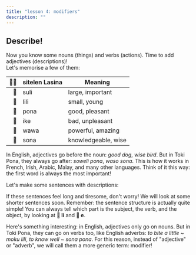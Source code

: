 ```yaml
---
title: "lesson 4: modifiers"
description: ""
---
```



## Describe!

Now you know some nouns (things) and verbs (actions). Time to add adjectives (descriptions)!  
Let's memorise a few of them:

|  󱥠󱥔 | sitelen Lasina | Meaning             |
| --: | -------------- | ------------------- |
|   󱥣 | suli           | large, important    |
|   󱤨 | lili           | small, young        |
|   󱥔 | pona           | good, pleasant      |
|   󱤍 | ike            | bad, unpleasant     |
|   󱥵 | wawa           | powerful, amazing   |
|   󱥡 | sona           | knowledgeable, wise |

In English, adjectives go before the noun: _good dog_, _wise bird_. But in Toki Pona, they always go after: _soweli pona_, _waso sona_. This is how it works in French, Irish, Arabic, Malay, and many other languages. Think of it this way: the first word is always the most important!

Let's make some sentences with descriptions:

<Sentences>
  <Sentence
    sl="waso li lukin e soweli lili."
    m="The bird sees a small animal."
  />
  <Sentence
    sl="soweli wawa li moku e kasi suli."
    m="The strong animal eats large plants."
  />
  <Sentence
    sl="pipi ike li moku lili e soweli."
    m="Mean bugs bite the animal a little."
  />
  <Sentence
    sl="waso sona li sona pona e pipi."
    m="The wise bird knows bugs well."
  />
</Sentences>

If these sentences feel long and tiresome, don't worry! We will look at some shorter sentences soon. Remember: the sentence structure is actually quite simple! You can always tell which part is the subject, the verb, and the object, by looking at **󱤧 li** and **󱤉 e**.

Here's something interesting: in English, adjectives only go on nouns. But in Toki Pona, they can go on verbs too, like English adverbs: _to bite a little_ ~ _moku lili_, _to know well_ ~ _sona pona_. For this reason, instead of "adjective" or "adverb", we will call them a more generic term: modifier!
